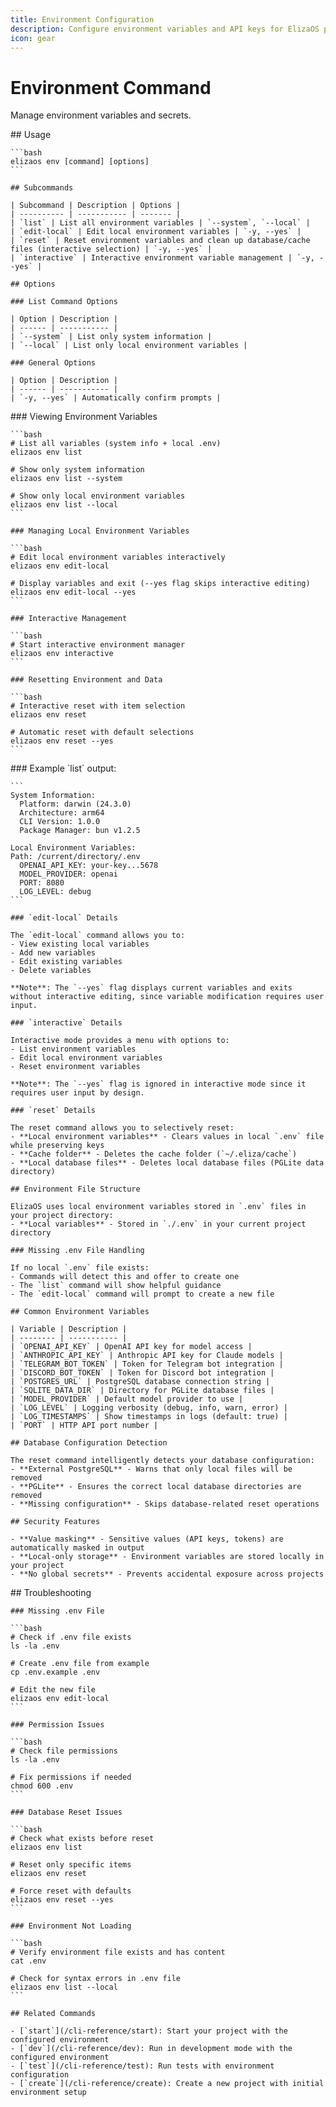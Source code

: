 ```yaml
---
title: Environment Configuration
description: Configure environment variables and API keys for ElizaOS projects
icon: gear
---
```


# Environment Command

Manage environment variables and secrets.

<Tabs>
  <Tab title="Overview">
    ## Usage

    ```bash
    elizaos env [command] [options]
    ```

    ## Subcommands

    | Subcommand | Description | Options |
    | ---------- | ----------- | ------- |
    | `list` | List all environment variables | `--system`, `--local` |
    | `edit-local` | Edit local environment variables | `-y, --yes` |
    | `reset` | Reset environment variables and clean up database/cache files (interactive selection) | `-y, --yes` |
    | `interactive` | Interactive environment variable management | `-y, --yes` |

    ## Options

    ### List Command Options

    | Option | Description |
    | ------ | ----------- |
    | `--system` | List only system information |
    | `--local` | List only local environment variables |

    ### General Options

    | Option | Description |
    | ------ | ----------- |
    | `-y, --yes` | Automatically confirm prompts |
  </Tab>

  <Tab title="Examples">
    ### Viewing Environment Variables

    ```bash
    # List all variables (system info + local .env)
    elizaos env list

    # Show only system information
    elizaos env list --system

    # Show only local environment variables
    elizaos env list --local
    ```

    ### Managing Local Environment Variables

    ```bash
    # Edit local environment variables interactively
    elizaos env edit-local

    # Display variables and exit (--yes flag skips interactive editing)
    elizaos env edit-local --yes
    ```

    ### Interactive Management

    ```bash
    # Start interactive environment manager
    elizaos env interactive
    ```

    ### Resetting Environment and Data

    ```bash
    # Interactive reset with item selection
    elizaos env reset

    # Automatic reset with default selections
    elizaos env reset --yes
    ```
  </Tab>

  <Tab title="Features">
    ### Example `list` output:

    ```
    System Information:
      Platform: darwin (24.3.0)
      Architecture: arm64
      CLI Version: 1.0.0
      Package Manager: bun v1.2.5

    Local Environment Variables:
    Path: /current/directory/.env
      OPENAI_API_KEY: your-key...5678
      MODEL_PROVIDER: openai
      PORT: 8080
      LOG_LEVEL: debug
    ```

    ### `edit-local` Details

    The `edit-local` command allows you to:
    - View existing local variables
    - Add new variables
    - Edit existing variables
    - Delete variables

    **Note**: The `--yes` flag displays current variables and exits without interactive editing, since variable modification requires user input.

    ### `interactive` Details

    Interactive mode provides a menu with options to:
    - List environment variables
    - Edit local environment variables
    - Reset environment variables

    **Note**: The `--yes` flag is ignored in interactive mode since it requires user input by design.

    ### `reset` Details

    The reset command allows you to selectively reset:
    - **Local environment variables** - Clears values in local `.env` file while preserving keys
    - **Cache folder** - Deletes the cache folder (`~/.eliza/cache`)
    - **Local database files** - Deletes local database files (PGLite data directory)

    ## Environment File Structure

    ElizaOS uses local environment variables stored in `.env` files in your project directory:
    - **Local variables** - Stored in `./.env` in your current project directory

    ### Missing .env File Handling

    If no local `.env` file exists:
    - Commands will detect this and offer to create one
    - The `list` command will show helpful guidance
    - The `edit-local` command will prompt to create a new file

    ## Common Environment Variables

    | Variable | Description |
    | -------- | ----------- |
    | `OPENAI_API_KEY` | OpenAI API key for model access |
    | `ANTHROPIC_API_KEY` | Anthropic API key for Claude models |
    | `TELEGRAM_BOT_TOKEN` | Token for Telegram bot integration |
    | `DISCORD_BOT_TOKEN` | Token for Discord bot integration |
    | `POSTGRES_URL` | PostgreSQL database connection string |
    | `SQLITE_DATA_DIR` | Directory for PGLite database files |
    | `MODEL_PROVIDER` | Default model provider to use |
    | `LOG_LEVEL` | Logging verbosity (debug, info, warn, error) |
    | `LOG_TIMESTAMPS` | Show timestamps in logs (default: true) |
    | `PORT` | HTTP API port number |

    ## Database Configuration Detection

    The reset command intelligently detects your database configuration:
    - **External PostgreSQL** - Warns that only local files will be removed
    - **PGLite** - Ensures the correct local database directories are removed
    - **Missing configuration** - Skips database-related reset operations

    ## Security Features

    - **Value masking** - Sensitive values (API keys, tokens) are automatically masked in output
    - **Local-only storage** - Environment variables are stored locally in your project
    - **No global secrets** - Prevents accidental exposure across projects
  </Tab>

  <Tab title="Troubleshooting">
    ## Troubleshooting

    ### Missing .env File

    ```bash
    # Check if .env file exists
    ls -la .env

    # Create .env file from example
    cp .env.example .env

    # Edit the new file
    elizaos env edit-local
    ```

    ### Permission Issues

    ```bash
    # Check file permissions
    ls -la .env

    # Fix permissions if needed
    chmod 600 .env
    ```

    ### Database Reset Issues

    ```bash
    # Check what exists before reset
    elizaos env list

    # Reset only specific items
    elizaos env reset

    # Force reset with defaults
    elizaos env reset --yes
    ```

    ### Environment Not Loading

    ```bash
    # Verify environment file exists and has content
    cat .env

    # Check for syntax errors in .env file
    elizaos env list --local
    ```

    ## Related Commands

    - [`start`](/cli-reference/start): Start your project with the configured environment
    - [`dev`](/cli-reference/dev): Run in development mode with the configured environment
    - [`test`](/cli-reference/test): Run tests with environment configuration
    - [`create`](/cli-reference/create): Create a new project with initial environment setup
  </Tab>
</Tabs>